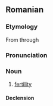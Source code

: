 ==Romanian==

===Etymology===
From {{L.|ro}} {{term|fertilitas|lang=la}} through {{F.|ro}} {{term|fertilité|lang=fr}}

===Pronunciation===
{{IPA|[fer.ti.li'ta.te]|lang=ro}}

===Noun===
{{ro-noun|gend=f}}

# [[fertility]]

====Declension====
{{ro-noun-inv|gend=f|def=fertilitatea|gd=fertilitătii}}